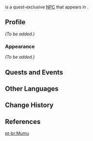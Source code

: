 {{Meta
<!-- Remove this template after adding the missing info -->
|missing_NPC_profile  = yes
}}
{{Character Infobox
|type             = Quest NPC
|image            = NPC Mumu.png
|region           = Liyue
|location         = Liyue
|voiceEN          = [https://www.luisbermudezvo.com/ Luis Bermudez]<ref name="Luis Bermudez">Twitter: [https://twitter.com/LuisBermudezVO/status/1356914075553292298 EN VA Self Announcement] ([https://web.archive.org/web/20210203103514/https://twitter.com/LuisBermudezVO/status/1356914075553292298 Archived])</ref><br><!--
                 -->{{w|Felecia Angelle}}<ref>Image: [[:File:Felecia Angelle NPC Confirmation.png|EN VA Self Announcement]]</ref> <small>(Memory)</small>
|voiceJP          = Misao Ouga ({{ja|操 桜我}})<ref name="Misao Ouga">Twitter: [https://twitter.com/dekiruze_washi JP VA's Bio]</ref> <small>(Memory)</small>
}}
{{Lang|'''Mumu'''|zh=木木|zh_rm=Mùmù}} is a quest-exclusive [[NPC]] that appears in {{Quest|Yet the Butterfly Flutters Away}}.
<!--
==Location==
<gallery>
NPC Location Mumu.png|Mumu's location
NPC Location Mumu Context.png|Additional context
</gallery>
-->
==Profile==
<!-- detailed story/lore information goes here -->
''(To be added.)''

===Appearance===
''(To be added.)''

==Quests and Events==
{{Quests and Events}}

==Other Languages==
{{Other Languages
|default_hidden = 1
|en      = Mumu
|zhs     = 木木
|zhs_rm  = Mùmù
|zht     = 木木
|zht_rm  = Mùmù
|zh_note = Wood Wood
|ja      = 木木
|ja_rm   = Kiki<ref>{{Ref/Quest|Perfect Send-Off|note=Japanese Voice-Over}}</ref>
|ko      = //목석//
|es      = Mumu
|fr      = Mumu
|ru      = Му Му
|th      = Mumu
|vi      = Mumu
|de      = Mumu
|id      = Mumu
|pt      = Mumu
|tr      = Mumu
|it      = Mumu
}}

==Change History==
{{Change History|1.3}}

==References==
{{Reflist}}

[[pt-br:Mumu]]